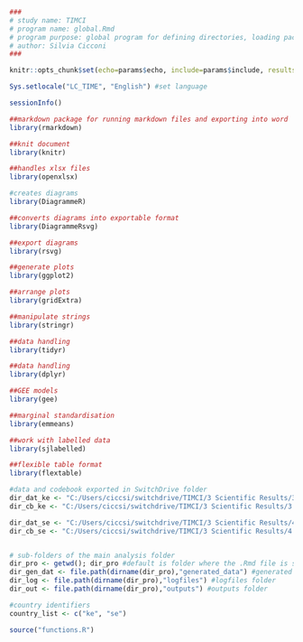 
```{r, include=params$log}
###
# study name: TIMCI
# program name: global.Rmd  
# program purpose: global program for defining directories, loading packages and setting-up global parameters
# author: Silvia Cicconi  
###
```


```{r, include=params$log}

knitr::opts_chunk$set(echo=params$echo, include=params$include, results=params$results, warning=params$warning, error=params$error, message=params$message, comment='')

```


```{r ENSURE LANGUAGE}

Sys.setlocale("LC_TIME", "English") #set language

```


```{r PRINT INFORMATION ON THIS R SESSION}

sessionInfo()

```


```{r LOAD PACKAGES} 
##markdown package for running markdown files and exporting into word 
library(rmarkdown)  

##knit document 
library(knitr) 

##handles xlsx files 
library(openxlsx)

#creates diagrams 
library(DiagrammeR)  

##converts diagrams into exportable format 
library(DiagrammeRsvg)

##export diagrams
library(rsvg) 

##generate plots
library(ggplot2) 

##arrange plots 
library(gridExtra) 

##manipulate strings 
library(stringr) 

##data handling 
library(tidyr) 

##data handling 
library(dplyr)

##GEE models
library(gee)

##marginal standardisation
library(emmeans)

##work with labelled data 
library(sjlabelled)  

##flexible table format 
library(flextable) 

``` 


```{r SET-UP FOLDERS PATH}

#data and codebook exported in SwitchDrive folder
dir_dat_ke <- "C:/Users/ciccsi/switchdrive/TIMCI/3 Scientific Results/3 Kenya/03_ls_hard_lock/08b_Kenya_cleaned_datasets"
dir_cb_ke <- "C:/Users/ciccsi/switchdrive/TIMCI/3 Scientific Results/3 Kenya/03_ls_hard_lock/Codebooks"

dir_dat_se <- "C:/Users/ciccsi/switchdrive/TIMCI/3 Scientific Results/4 Senegal/03_ls_hard_lock/08b_Senegal_cleaned_datasets"
dir_cb_se <- "C:/Users/ciccsi/switchdrive/TIMCI/3 Scientific Results/4 Senegal/03_ls_hard_lock/Codebooks/English"


# sub-folders of the main analysis folder
dir_pro <- getwd(); dir_pro #default is folder where the .Rmd file is saved
dir_gen_dat <- file.path(dirname(dir_pro),"generated_data") #generated data folder
dir_log <- file.path(dirname(dir_pro),"logfiles") #logfiles folder
dir_out <- file.path(dirname(dir_pro),"outputs") #outputs folder

```


```{r SET-UP GLOBAL PARAMETERS}

#country identifiers
country_list <- c("ke", "se")
```

```{r CALL FUNCTIONS}

source("functions.R")

```










